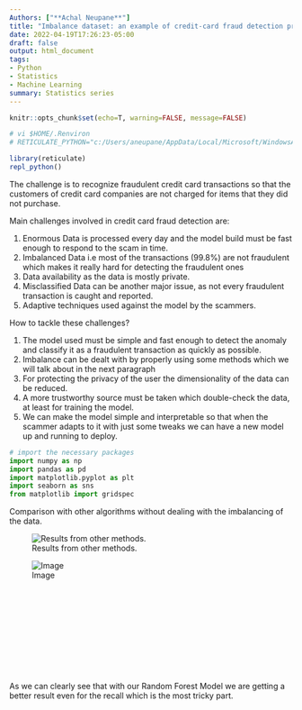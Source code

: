 ```yaml
---
Authors: ["**Achal Neupane**"]
title: "Imbalance dataset: an example of credit-card fraud detection problem"
date: 2022-04-19T17:26:23-05:00
draft: false
output: html_document
tags:
- Python
- Statistics
- Machine Learning
summary: Statistics series
---
```



<script type="text/javascript" src="https://cdnjs.cloudflare.com/ajax/libs/mathjax/2.7.1/MathJax.js?config=TeX-AMS-MML_HTMLorMML">
</script>

```r
knitr::opts_chunk$set(echo=T, warning=FALSE, message=FALSE)

# vi $HOME/.Renviron
# RETICULATE_PYTHON="c:/Users/aneupane/AppData/Local/Microsoft/WindowsApps/python3"

library(reticulate)
repl_python()
```

The challenge is to recognize fraudulent credit card transactions so that the customers of credit card companies are not charged for items that they did not purchase.

Main challenges involved in credit card fraud detection are:

1. Enormous Data is processed every day and the model build must be fast enough to respond to the scam in time.
2. Imbalanced Data i.e most of the transactions (99.8%) are not fraudulent which makes it really hard for detecting the fraudulent ones
3. Data availability as the data is mostly private.
4. Misclassified Data can be another major issue, as not every fraudulent transaction is caught and reported.
5. Adaptive techniques used against the model by the scammers.

How to tackle these challenges?

1. The model used must be simple and fast enough to detect the anomaly and classify it as a fraudulent transaction as quickly as possible.
2. Imbalance can be dealt with by properly using some methods which we will talk about in the next paragraph
3. For protecting the privacy of the user the dimensionality of the data can be reduced.
4. A more trustworthy source must be taken which double-check the data, at least for training the model.
5. We can make the model simple and interpretable so that when the scammer adapts to it with just some tweaks we can have a new model up and running to deploy.

```python
# import the necessary packages
import numpy as np
import pandas as pd
import matplotlib.pyplot as plt
import seaborn as sns
from matplotlib import gridspec
```



Comparison with other algorithms without dealing with the imbalancing of the data.


![Results from other methods.](./image1.jfif)

<div style="width:300px; height:200px">
![Image](./image1.jfif)
</div>

As we can clearly see that with our Random Forest Model we are getting a better result even for the recall which is the most tricky part.